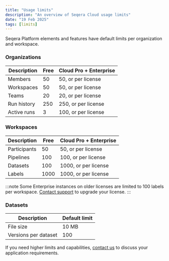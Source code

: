 ```yaml
---
title: "Usage limits"
description: "An overview of Seqera Cloud usage limits"
date: "19 Feb 2025"
tags: [limits]
---
```


Seqera Platform elements and features have default limits per organization and workspace.

### Organizations

| Description             | Free | Cloud Pro + Enterprise | 
| ----------------------- | ---- | ---------------------- |
| Members                 | 50   | 50, or per license     |
| Workspaces              | 50   | 50, or per license     |
| Teams                   | 20   | 20, or per license     |
| Run history             | 250  | 250, or per license    |
| Active runs             | 3    | 100, or per license    |

### Workspaces

| Description  | Free | Cloud Pro + Enterprise |
| ------------ | ---- | ---------------------- |
| Participants | 50   | 50, or per license     |
| Pipelines    | 100  | 100, or per license    |
| Datasets     | 100  | 1000, or per license   |
| Labels       | 1000 | 1000, or per license   |

:::note 
Some Enterprise instances on older licenses are limited to 100 labels per workspace. [Contact support](mailto:support@seqera.io) to upgrade your license.
:::

### Datasets

| Description          | Default limit |
| -------------------- | ------------- |
| File size            | 10 MB         |
| Versions per dataset | 100           |

If you need higher limits and capabilities, [contact us](https://seqera.io/contact-us/) to discuss your application requirements.

